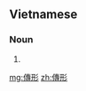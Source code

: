 ==Vietnamese==
{{vi-hantutab}}

===Noun===
{{vi-hantu}}

# {{han tu form of|truyền hình|[[television]]}}

[[mg:傳形]]
[[zh:傳形]]